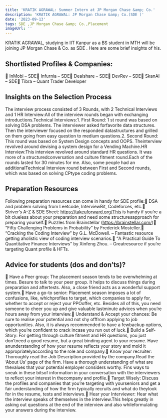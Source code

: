 ```yaml
---
title: 'KRATIK AGRAWAL: Summer Intern at JP Morgan Chase &amp; Co.'
description: 'KRATIK AGRAWAL: JP Morgan Chase &amp; Co.(SDE )'
date: '2023-09-13'
tags: SDE ,JP Morgan Chase &amp; Co.,Placement
imageUrl: ''
---
```


KRATIK AGRAWAL, studying in IIT Kanpur as a BS  student in MTH  will be joining JP Morgan Chase &amp; Co. as SDE . Here are some brief insights of his.

## Shortlisted Profiles & Companies:
 InMobi – SDE Infurnia – SDE Dealshare – SDE DevRev – SDE SkanAI – SDE Tibra – Quant Trader Developer

## Insights on the Selection Process
The interview process consisted of 3 Rounds, with 2 Technical Interviews and 1 HR Interview:All of the interview rounds began with exchanging introductions.Technical Interviews:1. First Round: 1 st round was based on solving DSA problems. The interviewer asked forfavorite data structures. Then the interviewer focused on the responded datastructures and grilled on them going from easy question to medium questions.2. Second Round: This round was based on System Design concepts and OOPS. Theinterview revolved around devising a system design for a Vending Machine.HR Interview:This interview revolved around standard HR questions. It was more of a structuredconversation and culture fitment round.Each of the rounds lasted for 30 minutes for me. Also, some people had an additionalTechnical Interview round between First and Second rounds, which was based on solving CPtype coding problems.

##  Preparation Resources
Following preparation resources can come in handy for SDE profile: DSA and problem solving from Leetcode, InterviewBit, Codeforces, etc. Striver’s A-Z &amp; SDE Sheet: https://takeuforward.org/This is handy if you’re a bit clueless about your preparation and need some structuresapproach for preparing yourself. Puzzles from Brainstellar (https://brainstellar.com/) “Fifty Challenging Problems in Probability” by Frederick Mosteller. “Cracking the Coding Interview” by G.L. McDowell. – Fantastic resource getting aholistic view of coding interview scenarios. “A Practical Guide To Quantitative Finance Interviews” by Xinfeng Zhou. – Greatresource if you’re targeting Quant profile &amp; HFTs.

## Advice for students (dos and don’ts)? 
 Have a Peer group: The placement season tends to be overwhelming at times. Besure to talk to your peer group. It helps to discuss things during preparation and aftertests. Also, a close friend acts as a wonderful support system. Have a go-to senior: Placement season imposes a lot of confusions, like, whichprofiles to target, which companies to apply for, whether to accept or reject your PPOoffer, etc. Besides all of this, you need someone to cheer you up and give valuable lastminute advices when you’re hours away from your interview. Understand &amp; Accept your chances: Be sure to realise your potential and not shy offfrom applying to job opportunities. Also, it is always recommended to have a fewbackup options, which you’re confident to crack incase you run out of luck. Build a Self-Story: For getting through culture fitment and HR questions, you just don’tneed a good resume, but a great binding agent to your resume. Have anunderstanding of how your resume reflects your story and mold it appropriatelyaccording to the role and company. Know your recruiter: Thoroughly read the Job Description provided by the company.Read the ‘About Us’ page of the firm. Have a thorough understanding of what are thevalues that your potential employer considers worthy. Fins ways to sneak in these bitsof information in your conversation with the interviewers to reflect your interest in thecompany and profile. Target Wisely: Discuss the profiles and companies that you’re targeting with yourseniors and get a fair understanding of how the firm typically recruits and what do theylook for in the resume, tests and interviews. Hear your Interviewer: Hear what the interview speaks of themselves in the interview.This helps greatly in asking out questions at the end of the interview and also whileformulating your answers during the interview.

